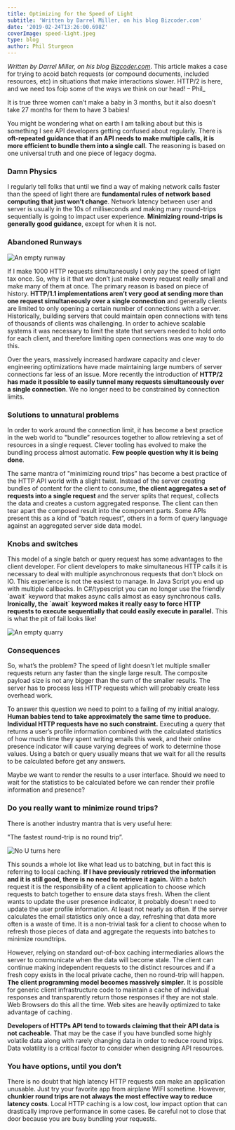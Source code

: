 ```yaml
---
title: Optimizing for the Speed of Light
subtitle: 'Written by Darrel Miller, on his blog Bizcoder.com'
date: '2019-02-24T13:26:00.698Z'
coverImage: speed-light.jpeg
type: blog
author: Phil Sturgeon
---
```


_Written by Darrel Miller, on his blog [Bizcoder.com](http://www.bizcoder.com/optimizing-for-the-speed-of-light)_. This article makes a case for trying to acoid batch requests (or compound documents, included resources, etc) in situations that make interactions slower. HTTP/2 is here, and we need tos foip some of the ways we think on our head! – Phil_

It is true three women can’t make a baby in 3 months, but it also doesn’t take 27 months for them to have 3 babies!

You might be wondering what on earth I am talking about but this is something I see API developers getting confused about regularly. There is **oft-repeated guidance that if an API needs to make multiple calls, it is more efficient to bundle them into a single call**. The reasoning is based on one universal truth and one piece of legacy dogma.

### Damn Physics

I regularly tell folks that until we find a way of making network calls faster than the speed of light there are **fundamental rules of network based computing that just won’t change**. Network latency between user and server is usually in the 10s of milliseconds and making many round-trips sequentially is going to impact user experience. **Minimizing round-trips is generally good guidance**, except for when it is not.

### Abandoned Runways

![An empty runway](/images/posts/optimizing-for-the-speed-of-light/runway.jpg)

If I make 1000 HTTP requests simultaneously I only pay the speed of light tax once. So, why is it that we don’t just make every request really small and make many of them at once. The primary reason is based on piece of history. **HTTP/1.1 implementations aren’t very good at sending more than one request simultaneously over a single connection** and generally clients are limited to only opening a certain number of connections with a server. Historically, building servers that could maintain open connections with tens of thousands of clients was challenging. In order to achieve scalable systems it was necessary to limit the state that servers needed to hold onto for each client, and therefore limiting open connections was one way to do this.

Over the years, massively increased hardware capacity and clever engineering optimizations have made maintaining large numbers of server connections far less of an issue. More recently the introduction of **HTTP/2 has made it possible to easily tunnel many requests simultaneously over a single connection**. We no longer need to be constrained by connection limits.

### Solutions to unnatural problems

In order to work around the connection limit, it has become a best practice in the web world to "bundle” resources together to allow retrieving a set of resources in a single request. Clever tooling has evolved to make the bundling process almost automatic. **Few people question why it is being done**.

The same mantra of "minimizing round trips” has become a best practice of the HTTP API world with a slight twist. Instead of the server creating bundles of content for the client to consume, **the client aggregates a set of requests into a single request** and the server splits that request, collects the data and creates a custom aggregated response. The client can then tear apart the composed result into the component parts. Some APIs present this as a kind of "batch request”, others in a form of query language against an aggregated server side data model.

### Knobs and switches

This model of a single batch or query request has some advantages to the client developer. For client developers to make simultaneous HTTP calls it is necessary to deal with multiple asynchronous requests that don’t block on IO. This experience is not the easiest to manage. In Java Script you end up with multiple callbacks. In C#/typescript you can no longer use the friendly \`await\` keyword that makes async calls almost as easy synchronous calls. **Ironically, the \`await\` keyword makes it really easy to force HTTP requests to execute sequentially that could easily execute in parallel.** This is what the pit of fail looks like!

![An empty quarry](/images/posts/optimizing-for-the-speed-of-light/quarry.jpg)

### Consequences

So, what’s the problem? The speed of light doesn’t let multiple smaller requests return any faster than the single large result. The composite payload size is not any bigger than the sum of the smaller results. The server has to process less HTTP requests which will probably create less overhead work.

To answer this question we need to point to a failing of my initial analogy. **Human babies tend to take approximately the same time to produce. Individual HTTP requests have no such constraint.** Executing a query that returns a user’s profile information combined with the calculated statistics of how much time they spent writing emails this week, and their online presence indicator will cause varying degrees of work to determine those values. Using a batch or query usually means that we wait for all the results to be calculated before get any answers.

Maybe we want to render the results to a user interface. Should we need to wait for the statistics to be calculated before we can render their profile information and presence?

### Do you really want to minimize round trips?

There is another industry mantra that is very useful here:

"The fastest round-trip is no round trip”.

![No U turns here](/images/posts/optimizing-for-the-speed-of-light/no-u-turn.png)

This sounds a whole lot like what lead us to batching, but in fact this is referring to local caching. **If I have previously retrieved the information and it is still good, there is no need to retrieve it again.** With a batch request it is the responsibility of a client application to choose which requests to batch together to ensure data stays fresh. When the client wants to update the user presence indicator, it probably doesn’t need to update the user profile information. At least not nearly as often. If the server calculates the email statistics only once a day, refreshing that data more often is a waste of time. It is a non-trivial task for a client to choose when to refresh those pieces of data and aggregate the requests into batches to minimize roundtrips.

However, relying on standard out-of-box caching intermediaries allows the server to communicate when the data will become stale. The client can continue making independent requests to the distinct resources and if a fresh copy exists in the local private cache, then no round-trip will happen. **The client programming model becomes massively simpler.** It is possible for generic client infrastructure code to maintain a cache of individual responses and transparently return those responses if they are not stale. Web Browsers do this all the time. Web sites are heavily optimized to take advantage of caching.

**Developers of HTTPs API tend to towards claiming that their API data is not cacheable.** That may be the case if you have bundled some highly volatile data along with rarely changing data in order to reduce round trips. Data volatility is a critical factor to consider when designing API resources.

### You have options, until you don’t

There is no doubt that high latency HTTP requests can make an application unusable. Just try your favorite app from airplane WIFI sometime. However, **chunkier round trips are not always the most effective way to reduce latency costs**. Local HTTP caching is a low cost, low impact option that can drastically improve performance in some cases. Be careful not to close that door because you are busy bundling your requests.
